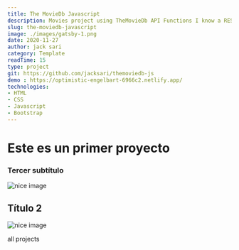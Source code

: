 ```yaml
---
title: The MovieDb Javascript
description: Movies project using TheMovieDb API Functions I know a REST API will be consumed with JSON and Fetch API + Async / Await. HTTP requests will be created with a Fetch to consume data from external APIs. Carousel Bootstrap with 20 new movies On the home 5 popular movies.
slug: the-moviedb-javascript
image: ./images/gatsby-1.png
date: 2020-11-27
author: jack sari
category: Template
readTime: 15
type: project
git: https://github.com/jacksari/themoviedb-js
demo : https://optimistic-engelbart-6966c2.netlify.app/
technologies:
- HTML
- CSS
- Javascript
- Bootstrap
---
```


# Este es un primer proyecto
### Tercer subtítulo


<div className="mdx-img">

 ![nice image](../../../assets/gatsby-1.png)

</div>

## Título 2

![nice image](./images/gatsby-1.png)

<Link to="/projects" className="btn center-btn">
  all projects
</Link>

